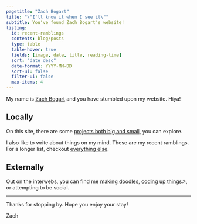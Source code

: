 ```yaml
---
pagetitle: "Zach Bogart"
title: "\"I'll know it when I see it\""
subtitle: You've found Zach Bogart's website!
listing: 
  id: recent-ramblings
  contents: blog/posts
  type: table
  table-hover: true
  fields: [image, date, title, reading-time]
  sort: "date desc"
  date-format: YYYY-MM-DD
  sort-ui: false
  filter-ui: false
  max-items: 4
---
```


<!-- For icons, see https://icons.getbootstrap.com/ -->

My name is [<i class="bi bi-emoji-smile"></i> Zach Bogart](about.html) and you have stumbled upon my website. Hiya!

## <i class="bi bi-circle"></i> Locally

On this site, there are some [<i class="bi bi-box"></i> projects both big and small](projects), you can explore. 

I also like to write about things on my mind. These are my recent ramblings. For a longer list, checkout [<i class="bi bi-pencil-square"></i> everything else](blog).

::: {#recent-ramblings}
:::

## <i class="bi bi-globe-americas"></i> Externally

Out on the interwebs, you can find me [<i class="bi bi-heart-fill"></i> making doodles️](nouns), [<i class="bi bi-eye-fill"></i> coding up things️️↗](https://observablehq.com/@zachbogart), or attempting to be social. 

---
Thanks for stopping by. Hope you enjoy your stay!

Zach